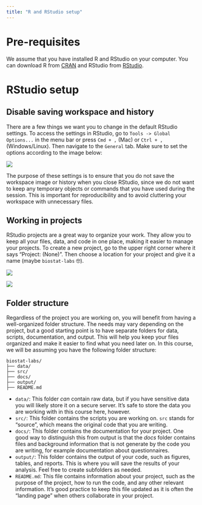 ```yaml
---
title: "R and RStudio setup"
---
```


# Pre-requisites

We assume that you have installed R and RStudio on your computer. You can download R from [CRAN](https://cran.r-project.org/) and RStudio from [RStudio](https://www.rstudio.com/products/rstudio/download/).

# RStudio setup

## Disable saving workspace and history

There are a few things we want you to change in the default RStudio settings. To access the settings in RStudio, go to `Tools -> Global Options...` in the menu bar or press `Cmd + ,` (Mac) or `Ctrl + , ` (Windows/Linux). Then navigate to the `General` tab. Make sure to set the options according to the image below:

![](images/rstudio-settings-general.png)

The purpose of these settings is to ensure that you do not save the workspace image or history when you close RStudio, since we do not want to keep any temporary objects or commands that you have used during the session. This is important for reproducibility and to avoid cluttering your workspace with unnecessary files.

## Working in projects

RStudio projects are a great way to organize your work. They allow you to keep all your files, data, and code in one place, making it easier to manage your projects. To create a new project, go to the upper right corner where it says "Project: (None)". Then choose a location for your project and give it a name (maybe `biostat-labs` 🤓).

![](images/projects-1.png)

![](images/projects-2.png)

## Folder structure

Regardless of the project you are working on, you will benefit from having a well-organized folder structure. The needs may vary depending on the project, but a good starting point is to have separate folders for data, scripts, documentation, and output. This will help you keep your files organized and make it easier to find what you need later on. In this course, we will be assuming you have the following folder structure:

```plaintext
biostat-labs/
├── data/
├── src/
├── docs/
├── output/
├── README.md
```

- `data/`: This folder *can* contain raw data, but if you have sensitive data you will likely store it on a secure server. It's safe to store the data you are working with in this course here, however.
- `src/`: This folder contains the scripts you are working on. `src` stands for "source", which means the original code that you are writing.
- `docs/`: This folder contains the documentation for your project. One good way to distinguish this from output is that the *docs* folder contains files and background information that is not generate by the code you are writing, for example documentation about questionnaires.
- `output/`: This folder contains the output of your code, such as figures, tables, and reports. This is where you will save the results of your analysis. Feel free to create subfolders as needed.
- `README.md`: This file contains information about your project, such as the purpose of the project, how to run the code, and any other relevant information. It's good practice to keep this file updated as it is often the "landing page" when others collaborate in your project.
